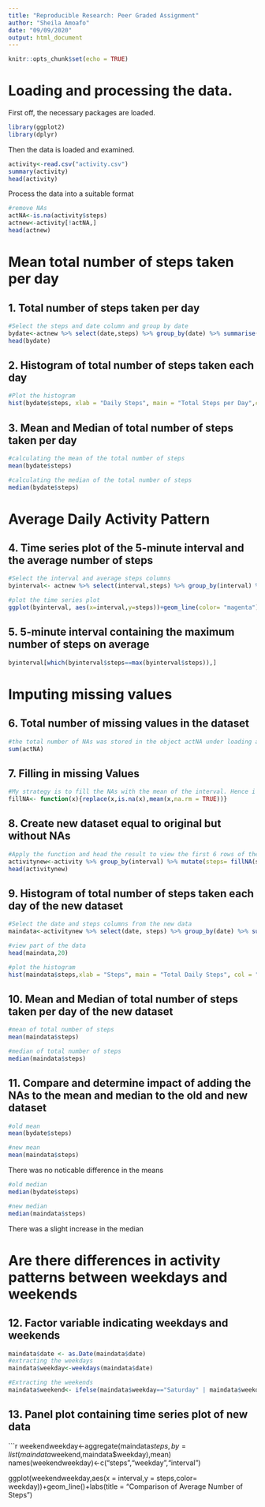 ---
title: "Reproducible Research: Peer Graded Assignment"
author: "Sheila Amoafo"
date: "09/09/2020"
output: html_document
---

```{r setup, include=FALSE}
knitr::opts_chunk$set(echo = TRUE)
```

# Loading and processing the data.

First off, the necessary packages are loaded.

```{r,echo=TRUE}
library(ggplot2)
library(dplyr)
```

Then the data is loaded and examined.

```{r,echo=TRUE}
activity<-read.csv("activity.csv")
summary(activity)
head(activity)
```

Process the data into a suitable format

```{r,echo=TRUE}
#remove NAs
actNA<-is.na(activity$steps)
actnew<-activity[!actNA,]
head(actnew)
```







# Mean total number of steps taken per day

## 1. Total number of steps taken per day

```{r}
#Select the steps and date column and group by date
bydate<-actnew %>% select(date,steps) %>% group_by(date) %>% summarise(steps=sum(steps))
head(bydate)
```


## 2. Histogram of total number of steps taken each day

```{r}
#Plot the histogram
hist(bydate$steps, xlab = "Daily Steps", main = "Total Steps per Day",col = "pink",breaks = 20)
```


## 3. Mean and Median of total number of steps taken per day

```{r}
#calculating the mean of the total number of steps
mean(bydate$steps)

#calculating the median of the total number of steps
median(bydate$steps)
```







# Average Daily Activity Pattern

## 4. Time series plot of the 5-minute interval and the average number of steps

```{r}
#Select the interval and average steps columns
byinterval<- actnew %>% select(interval,steps) %>% group_by(interval) %>% summarise(steps = mean(steps))

#plot the time series plot
ggplot(byinterval, aes(x=interval,y=steps))+geom_line(color= "magenta")+labs(title = "Time Series Plot", x = "Interval", y = "Average Steps")
```


## 5. 5-minute interval containing the maximum number of steps on average

```{r}
byinterval[which(byinterval$steps==max(byinterval$steps)),]
```







# Imputing missing values

## 6. Total number of missing values in the dataset

```{r}
#the total number of NAs was stored in the object actNA under loading and processing the data
sum(actNA)
```


## 7. Filling in missing Values

```{r}
#My strategy is to fill the NAs with the mean of the interval. Hence i wrote a function that performs that function;
fillNA<- function(x){replace(x,is.na(x),mean(x,na.rm = TRUE))}
```


## 8. Create new dataset equal to original but without NAs

```{r}
#Apply the function and head the result to view the first 6 rows of the  new dataset
activitynew<-activity %>% group_by(interval) %>% mutate(steps= fillNA(steps))
head(activitynew)
```


## 9. Histogram of total number of steps taken each day of the new dataset

```{r}
#Select the date and steps columns from the new data
maindata<-activitynew %>% select(date, steps) %>% group_by(date) %>% summarise(steps= sum(steps))

#view part of the data
head(maindata,20)

#plot the histogram
hist(maindata$steps,xlab = "Steps", main = "Total Daily Steps", col = "pink", breaks = 20)
```


## 10. Mean and Median of total number of steps taken per day of the new dataset

```{r}
#mean of total number of steps
mean(maindata$steps)

#median of total number of steps
median(maindata$steps)
```


## 11. Compare and determine impact of adding the NAs to the mean and median to the old and new dataset

```{r}
#old mean
mean(bydate$steps)

#new mean
mean(maindata$steps)
```

There was no noticable difference in the means

```{r}
#old median
median(bydate$steps)

#new median
median(maindata$steps)
```

There was a slight increase in the median







# Are there differences in activity patterns between weekdays and weekends

## 12. Factor variable indicating weekdays and weekends

```{r}
maindata$date <- as.Date(maindata$date)
#extracting the weekdays
maindata$weekday<-weekdays(maindata$date)

#Extracting the weekends
maindata$weekend<- ifelse(maindata$weekday=="Saturday" | maindata$weekday=="Sunday", "weekend", "weekday")
```


## 13. Panel plot containing time series plot of new data

```{r}
weekendweekday<-aggregate(maindata$steps, by=list(maindata$weekend,maindata$weekday),mean)
names(weekendweekday)<-c("steps","weekday","interval")

ggplot(weekendweekday,aes(x = interval,y = steps,color= weekday))+geom_line()+labs(title = "Comparison of Average Number of Steps")